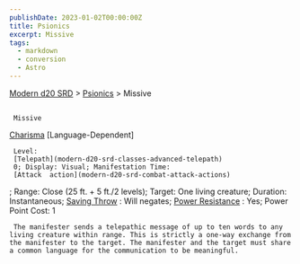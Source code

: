 ```yaml
---
publishDate: 2023-01-02T00:00:00Z
title: Psionics
excerpt: Missive
tags:
  - markdown
  - conversion
  - Astro
---
```


[Modern d20 SRD](/#modernD20) >
[Psionics](modern-d20-srd-psionics-index) > Missive

##

     Missive

[Charisma](modern-d20-srd-basics-ability-scores)
[Language-Dependent]

     Level:
     [Telepath](modern-d20-srd-classes-advanced-telepath)
     0; Display: Visual; Manifestation Time:
     [Attack  action](modern-d20-srd-combat-attack-actions)
; Range: Close (25 ft. + 5 ft./2 levels); Target: One living creature; Duration: Instantaneous;
[Saving Throw](modern-d20-srd-basics-saving-throws)
: Will negates;
[Power Resistance](modern-d20-srd-special-abilities-power-resistance)
: Yes; Power Point Cost: 1

     The manifester sends a telepathic message of up to ten words to any living creature within range. This is strictly a one-way exchange from the manifester to the target. The manifester and the target must share a common language for the communication to be meaningful.
